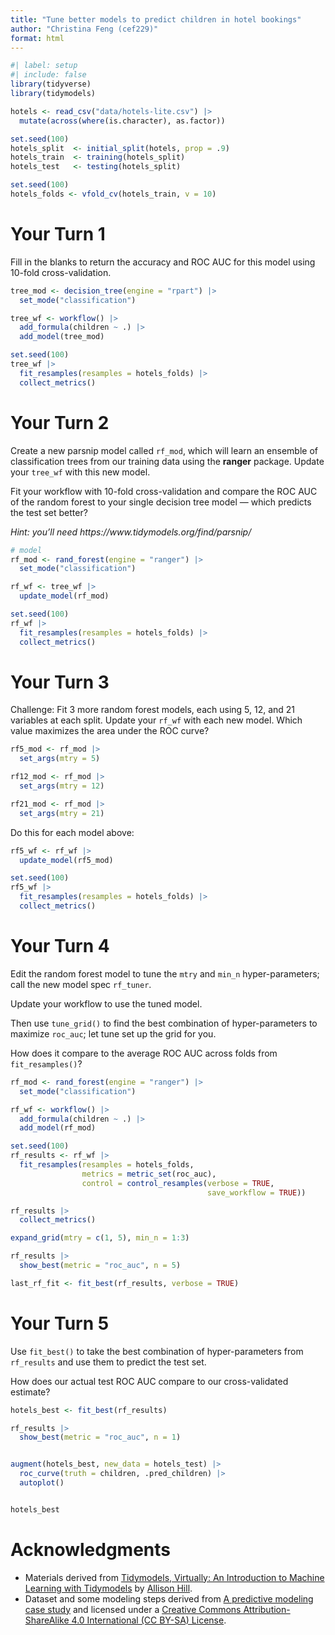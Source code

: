 ```yaml
---
title: "Tune better models to predict children in hotel bookings"
author: "Christina Feng (cef229)"
format: html
---
```


```r
#| label: setup
#| include: false
library(tidyverse)
library(tidymodels)

hotels <- read_csv("data/hotels-lite.csv") |>
  mutate(across(where(is.character), as.factor))

set.seed(100)
hotels_split  <- initial_split(hotels, prop = .9)
hotels_train  <- training(hotels_split)
hotels_test   <- testing(hotels_split)

set.seed(100)
hotels_folds <- vfold_cv(hotels_train, v = 10)
```

# Your Turn 1

Fill in the blanks to return the accuracy and ROC AUC for this model using 10-fold cross-validation.

```r
tree_mod <- decision_tree(engine = "rpart") |>
  set_mode("classification")

tree_wf <- workflow() |>
  add_formula(children ~ .) |>
  add_model(tree_mod)
```

```r
set.seed(100)
tree_wf |>
  fit_resamples(resamples = hotels_folds) |>
  collect_metrics()
```

# Your Turn 2

Create a new parsnip model called `rf_mod`, which will learn an ensemble of classification trees from our training data using the **ranger** package. Update your `tree_wf` with this new model.

Fit your workflow with 10-fold cross-validation and compare the ROC AUC of the random forest to your single decision tree model --- which predicts the test set better?

*Hint: you'll need https://www.tidymodels.org/find/parsnip/*

```r
# model
rf_mod <- rand_forest(engine = "ranger") |>
  set_mode("classification")

rf_wf <- tree_wf |>
  update_model(rf_mod)

set.seed(100)
rf_wf |>
  fit_resamples(resamples = hotels_folds) |>
  collect_metrics()
```

# Your Turn 3

Challenge: Fit 3 more random forest models, each using 5, 12, and 21 variables at each split. Update your `rf_wf` with each new model. Which value maximizes the area under the ROC curve?

```r
rf5_mod <- rf_mod |> 
  set_args(mtry = 5) 

rf12_mod <- rf_mod |> 
  set_args(mtry = 12) 

rf21_mod <- rf_mod |> 
  set_args(mtry = 21) 
```

Do this for each model above:

```r
rf5_wf <- rf_wf |>
  update_model(rf5_mod)

set.seed(100)
rf5_wf |>
  fit_resamples(resamples = hotels_folds) |>
  collect_metrics()
```

# Your Turn 4

Edit the random forest model to tune the `mtry` and `min_n` hyper-parameters; call the new model spec `rf_tuner`.

Update your workflow to use the tuned model.

Then use `tune_grid()` to find the best combination of hyper-parameters to maximize `roc_auc`; let tune set up the grid for you.

How does it compare to the average ROC AUC across folds from `fit_resamples()`?

```r
rf_mod <- rand_forest(engine = "ranger") |> 
  set_mode("classification")

rf_wf <- workflow() |> 
  add_formula(children ~ .) |> 
  add_model(rf_mod)

set.seed(100)
rf_results <- rf_wf |> 
  fit_resamples(resamples = hotels_folds,
                metrics = metric_set(roc_auc),
                control = control_resamples(verbose = TRUE,
                                            save_workflow = TRUE))

rf_results |> 
  collect_metrics()
```

```r
expand_grid(mtry = c(1, 5), min_n = 1:3)

rf_results |>
  show_best(metric = "roc_auc", n = 5)

last_rf_fit <- fit_best(rf_results, verbose = TRUE)

```

# Your Turn 5

Use `fit_best()` to take the best combination of hyper-parameters from `rf_results` and use them to predict the test set.

How does our actual test ROC AUC compare to our cross-validated estimate?

```r
hotels_best <- fit_best(rf_results)

rf_results |>
  show_best(metric = "roc_auc", n = 1)


augment(hotels_best, new_data = hotels_test) |>
  roc_curve(truth = children, .pred_children) |>
  autoplot()


hotels_best

```

# Acknowledgments

- Materials derived from [Tidymodels, Virtually: An Introduction to Machine Learning with Tidymodels](https://tmv.netlify.app/site/) by [Allison Hill](https://www.apreshill.com/).
- Dataset and some modeling steps derived from [A predictive modeling case study](https://www.tidymodels.org/start/case-study/) and licensed under a [Creative Commons Attribution-ShareAlike 4.0 International (CC BY-SA) License](https://creativecommons.org/licenses/by/4.0/).
